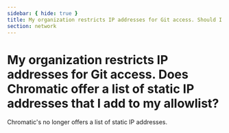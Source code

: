 ```yaml
---
sidebar: { hide: true }
title: My organization restricts IP addresses for Git access. Should I add Chromatic to the allowlist?
section: network
---
```


# My organization restricts IP addresses for Git access. Does Chromatic offer a list of static IP addresses that I add to my allowlist?

Chromatic's no longer offers a list of static IP addresses.

